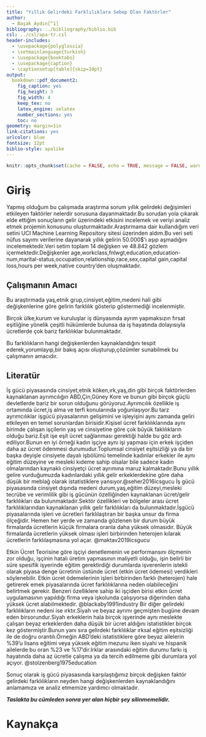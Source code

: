 ```yaml
---
title: "Yıllık Gelirdeki Farklılıklara Sebep Olan Faktörler"
author: 
  - Başak Aydın[^1]
bibliography: ../bibliography/biblio.bib
csl: ../csl/apa-tr.csl
header-includes:
  - \usepackage{polyglossia}
  - \setmainlanguage{turkish}
  - \usepackage{booktabs}
  - \usepackage{caption} 
  - \captionsetup[table]{skip=10pt}
output:
  bookdown::pdf_document2:
    fig_caption: yes
    fig_height: 3
    fig_width: 4
    keep_tex: no
    latex_engine: xelatex
    number_sections: yes
    toc: no
geometry: margin=1in
link-citations: yes
urlcolor: blue
fontsize: 12pt
biblio-style: apalike
---
```

```r
knitr::opts_chunk$set(cache = FALSE, echo = TRUE, message = FALSE, warning = FALSE)
```

<!-- ======================================================================= -->
<!-- ============================== NOTLAR ================================= -->
<!-- ======================================================================= -->
[^1]: 21080560, [Github Repo](https://github.com/basakaaydin/arasinavodevi)


# Giriş
 Yapmış olduğum bu çalışmada araştırma sorum yıllık gelirdeki değişimleri etkileyen faktörler nelerdir sorusuna dayanmaktadır.Bu sorudan yola çıkarak elde ettiğim sonuçların gelir üzerindeki etkisini incelemek ve veriyi analiz etmek projemin konusunu oluşturmaktadır.Araştırmama dair kullandığım veri setini UCI Machine Learning Repository sitesi üzerinden aldım.Bu veri seti nüfus sayımı verilerine dayanarak yıllık gelirin 50.000$'ı aşıp aşmadığını incelemektedir.Veri setim toplam 14 değişken ve 48.842 gözlem içermektedir.Değişkenler age,workclass,fnlwgt,education,education-num,marital-status,occupation,relationship,race,sex,capital gain,capital loss,hours per week,native country'den oluşmaktadır. 


## Çalışmanın Amacı
 Bu araştırmada yaş,etnik grup,cinsiyet,eğitim,medeni hali gibi değişkenlerine göre gelirin farklılık gösterip göstermediği incelenmiştir.
 
 Birçok ülke,kurum ve kuruluşlar iş dünyasında ayrım yapmaksızın fırsat eşitliğine yönelik çeşitli hükümlerde bulunsa da iş hayatında dolayısıyla ücretlerde çok bariz farklılıklar bulunmaktadır.
 
 Bu farklılıkların hangi değişkenlerden kaynaklandığını tespit ederek,yorumlayıp,bir bakış açısı oluşturup,çözümler sunabilmek bu çalışmanın amacıdır.


## Literatür 
 İş gücü piyasasında cinsiyet,etnik köken,ırk,yaş,din gibi birçok faktörlerden kaynaklanan ayrımcılığın ABD,Çin,Güney Kore ve bunun gibi birçok güçlü devletlerde bariz bir sorun olduğunu görüyoruz.Ayrımcılık özellikle iş ortamında ücret,iş alma ve terfi konularında yoğunlaşıyor.Bu tarz ayrımcılıklar işgücü piyasalarının gelişimini ve işleyişini aynı zamanda geliri etkileyen en temel sorunlardan birisidir.Kişisel ücret farklılıklarında aynı birimde çalışan işçilerin yaş ve cinsiyetine göre çok büyük faklılıkların olduğu bariz.Eşit işe eşit ücret sağlanması gerektiği halde bu göz ardı ediliyor.Bunun en iyi örneği kadın işçiye aynı işi yapması için erkek işçiden daha az ücret ödenmesi durumudur.Toplumsal cinsiyet eşitsizliği ya da bir başka deyişle cinsiyete dayalı işbölümü temelinde kadınlar erkekler ile aynı eğitim düzeyine ve mesleki kıdeme sahip olsalar bile sadece kadın olmalarından kaynaklı cinsiyetçi ücret ayrımına maruz kalmaktadır.Bunu yıllık gelire vurduğumuzda kadınlardaki yıllık gelir erkeklerdekine göre daha düşük bir meblağ olarak istatistiklere yansıyor.@seher2016icsgucu
 İş gücü piyasasında cinsiyet dışında medeni durum,yaş,eğitim düzeyi,mesleki tecrübe ve verimlilik gibi iş gücünün özelliğinden kaynaklanan ücret/gelir farklılıkları da bulunmaktadır.Sektör özellikleri ve bölgeler arası ücret farklılıklarından kaynaklanan yıllık gelir farklılıkları da bulunmaktadır.İşgücü piyasalarında işleri ve ücretleri farklılaştıran bir başka unsur da firma ölçeğidir. Hemen her yerde ve zamanda gözlenen bir durum büyük firmalarda ücretlerin küçük firmalara oranla daha yüksek olmasıdır. Büyük firmalarda ücretlerin yüksek olması işleri birbirinden heterojen kılarak ücretlerin farklılaşmasına yol açar.  @maktav2019icsgucu
 
 Etkin Ücret Teorisine göre işçiyi denetlemenin ve performansını ölçmenin zor olduğu, işçinin hatalı üretim yapmasının maliyetli olduğu, işin belirli bir süre spesifik işyerinde eğitim gerektirdiği durumlarda işverenlerin istekli olarak piyasa denge ücretinin üstünde ücret (etkin ücret ödemesi) verdikleri söylenebilir. Etkin ücret ödemelerinin işleri birbirinden farklı (heterojen) hale getirerek emek piyasalarında ücret farklılıklarına neden olabileceğini belirtmek gerekir. Benzeri özelliklere sahip iki işçiden birisi etkin ücret uygulamasının yapıldığı firma veya işkolunda çalışıyorsa diğerinden daha yüksek ücret alabilmektedir. @blackaby1991industry
 Bir diğer gelirdeki farklılıkların nedeni ise ırktır.Siyah ve beyaz ayrımı geçmişten bugüne devam eden birsorundur.Siyah erkeklerin hala birçok işyerinde aynı meslekte çalışan beyaz erkeklerden daha düşük bir ücret aldığını istatistikler birçok kez göstermiştir.Bunun yanı sıra gelirdeki farklılıklar ırksal eğitim eşitsizliği ile de doğru orantılı.Örneğin ABD'deki istatistiklere göre beyaz ailelerin %39'u lisans eğitimi veya yüksek eğitim mezunu iken siyahi ve hispanik ailelerde bu oran %23 ve %17'dir.Irklar arasındaki eğitim durumu farkı iş hayatında daha az ücretle çalışma ya da tercih edilmeme gibi durumlara yol açıyor. @stolzenberg1975education
 
 Sonuç olarak iş gücü piyasasında karşılaştığımız birçok değişken faktör gelirdeki farklılıkların neyden hangi değişkenlerden kaynaklandığını anlamamıza ve analiz etmemize yardımcı olmaktadır.

**_Taslakta bu cümleden sonra yer alan hiçbir şey silinmemelidir._**

\newpage
# Kaynakça {#references}
<div id="refs"></div>

